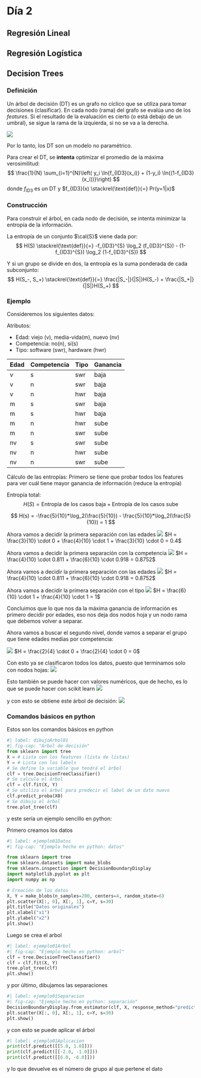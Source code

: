 # Día 2

## Regresión Lineal 

## Regresión Logística

## Decision Trees

### Definición

Un árbol de decisión (DT) es un grafo no cíclico que se utiliza para tomar decisiones (clasificar). En cada nodo (rama) del grafo se evalúa uno de los *features*. Si el resultado de la evaluación es cierto (o está debajo de un umbral), se sigue la rama de la izquierda, si no se va a la derecha.

![](./figuras/DT01.svg){fig-alt="Un árbol de decisión." fig-align="center"}

Por lo tanto, los DT son un modelo no paramétrico.

Para crear el DT, se **intenta** optimizar el promedio de la máxima verosimilitud:
$$
    \frac{1}{N} \sum_{i=1}^{N}\left( y_i \ln{f_{ID3}(x_i)} + (1-y_i) \ln{(1-f_{ID3}(x_i))}\right) 
$$
donde $f_{ID3}$ es un DT y $f_{ID3}(x) \stackrel{\text{def}}{=} Pr(y=1|x)$

### Construcción
Para construir el árbol, en cada nodo de decisión, se intenta minimizar la entropía de la información.

La entropía de un conjunto $\cal{S}$ viene dada por:
$$
 H(S) \stackrel{\text{def}}{=} -f_{ID3}^{S} \log_2 (f_{ID3}^{S}) - (1-f_{ID3}^{S}) \log_2 (1-f_{ID3}^{S})
$$

Y si un grupo se divide en dos, la entropía es la suma ponderada de cada subconjunto:
$$
  H(S_-, S_+) \stackrel{\text{def}}{=} \frac{|S_-|}{|S|}H(S_-) + \frac{|S_+|}{|S|}H(S_+)
$$

### Ejemplo
Consideremos los siguientes datos:

Atributos:

* Edad: viejo (v), media-vida(m), nuevo (nv)
* Competencia: no(n), sí(s)
* Tipo: software (swr), hardware (hwr)

| Edad | Competencia | Tipo | Ganancia |
|------|-------------|------|----------|
| v    | s           | swr  | baja     |
| v    | n           | swr  | baja     |
| v    | n           | hwr  | baja     |
| m    | s           | swr  | baja     |
| m    | s           | hwr  | baja     |
| m    | n           | hwr  | sube     |
| m    | n           | swr  | sube     |
| nv   | s           | swr  | sube     |
| nv   | n           | hwr  | sube     |
| nv   | n           | swr  | sube     |

Cálculo de las entropías: Primero se tiene que probar todos los features para ver cuál tiene mayor ganancia de información (reduce la entropía)

Entropía total:
$$
H(S) = \text{Entropía de los casos baja} + \text{Entropía de los casos sube}
$$

$$
H(s) = -\frac{5}{10}*\log_2(\frac{5}{10}) - \frac{5}{10}*\log_2(\frac{5}{10}) = 1
$$

Ahora vamos a decidir la primera separación con las edades
![](./figuras/DT02.svg){fig-align="center"}
$H = \frac{3}{10} \cdot 0 + \frac{4}{10} \cdot 1 + \frac{3}{10} \cdot 0 = 0.4$

Ahora vamos a decidir la primera separación con la competencia
![](./figuras/DT03.svg){fig-align="center"}
$H = \frac{4}{10} \cdot 0.811 + \frac{6}{10} \cdot 0.918 = 0.8752$

Ahora vamos a decidir la primera separación con las edades
![](./figuras/DT03.svg){fig-align="center"}
$H = \frac{4}{10} \cdot 0.811 + \frac{6}{10} \cdot 0.918 = 0.8752$

Ahora vamos a decidir la primera separación con el tipo
![](./figuras/DT04.svg){fig-align="center"}
$H = \frac{6}{10} \cdot 1 + \frac{4}{10} \cdot 1 = 1$

Concluimos que lo que nos da la máxima ganancia de información es primero decidir por edades, eso nos deja dos nodos hoja y un nodo rama que debemos volver a separar.

Ahora vamos a buscar el segundo nivel, donde vamos a separar el grupo que tiene edades medias por competencia:

![](./figuras/DT05.svg){fig-align="center"}
$H = \frac{2}{4} \cdot 0 + \frac{2}{4} \cdot 0 = 0$

Con esto ya se clasificaron todos los datos, puesto que terminamos solo con nodos hojas:
![](./figuras/DT06.svg){fig-align="center"}

Esto también se puede hacer con valores numéricos, que de hecho, es lo que se puede hacer con scikit learn
![](./figuras/DT11.svg){fig-align="center"}

y con esto se obtiene este árbol de decisión:
![](./figuras/DT12.svg){fig-align="center"}

### Comandos básicos en python
Estos son los comandos básicos en python

```python
#| label: dibujoArbol01
#| fig-cap: "Árbol de decisión"
from sklearn import tree
X = # Lista con los features (lista de listas)
Y = # Lista con los labels
# Se define la variable que tendrá el árbol
clf = tree.DecisionTreeClassifier()
# Se calcula el árbol
clf = clf.fit(X, Y)
# Se utiliza el árbol para predecir el label de un dato nuevo
clf.predict_proba(X0)
# Se dibuja el árbol
tree.plot_tree(clf)
```
y este sería un ejemplo sencillo en python:

Primero creamos los datos

```python
#| label: ejemplo01Datos
#| fig-cap: "Ejemplo hecho en python: datos"

from sklearn import tree
from sklearn.datasets import make_blobs
from sklearn.inspection import DecisionBoundaryDisplay
import matplotlib.pyplot as plt
import numpy as np

# Creación de los datos
X, Y = make_blobs(n_samples=200, centers=4, random_state=6)
plt.scatter(X[:, 0], X[:, 1], c=Y, s=30)
plt.title("Datos originales")
plt.xlabel("x1")
plt.ylabel("x2")
plt.show()
```

Luego se crea el arbol
```python
#| label: ejemplo01Arbol
#| fig-cap: "Ejemplo hecho en python: arbol"
clf = tree.DecisionTreeClassifier()
clf = clf.fit(X, Y)
tree.plot_tree(clf)
plt.show()
```

y por último, dibujamos las separaciones

```python
#| label: ejemplo01Separacion
#| fig-cap: "Ejemplo hecho en python: separación"
DecisionBoundaryDisplay.from_estimator(clf, X, response_method="predict")
plt.scatter(X[:, 0], X[:, 1], c=Y, s=30)
plt.show()
```

y con esto se puede aplicar el árbol
```python
#| label: ejemplo01Aplicacion
print(clf.predict([[5.0, 1.0]]))
print(clf.predict([[-2.0, -1.0]]))
print(clf.predict([[6.0, -6.0]]))
```
y lo que devuelve es el número de grupo al que pertene el dato
